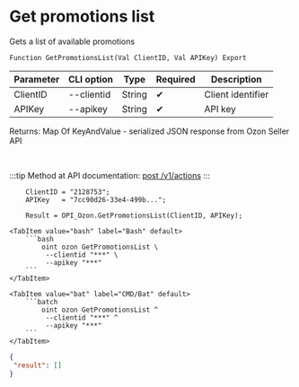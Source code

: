 ﻿---
sidebar_position: 1
---


# Get promotions list
 Gets a list of available promotions



`Function GetPromotionsList(Val ClientID, Val APIKey) Export`

  | Parameter | CLI option | Type | Required | Description |
  |-|-|-|-|-|
  | ClientID | --clientid | String | &#x2714; | Client identifier |
  | APIKey | --apikey | String | &#x2714; | API key |

  
  Returns:  Map Of KeyAndValue - serialized JSON response from Ozon Seller API

<br/>

:::tip
Method at API documentation: [post /v1/actions](https://docs.ozon.ru/api/seller/#operation/Promos)
:::
<br/>


```bsl title="1C:Enterprise/OneScript code example"
    ClientID = "2128753";
    APIKey   = "7cc90d26-33e4-499b...";

    Result = OPI_Ozon.GetPromotionsList(ClientID, APIKey);
```
 

 <Tabs>
  
    <TabItem value="bash" label="Bash" default>
        ```bash
            oint ozon GetPromotionsList \
             --clientid "***" \
             --apikey "***"
        ```
    </TabItem>
  
    <TabItem value="bat" label="CMD/Bat" default>
        ```batch
            oint ozon GetPromotionsList ^
             --clientid "***" ^
             --apikey "***"
        ```
    </TabItem>
</Tabs>


```json title="Result"
{
 "result": []
}
```
